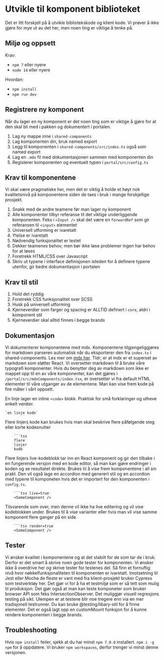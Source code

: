 # Utvikle til komponent biblioteket

Det er litt forskjell på å utvikle bibliotekskode og klient kode. Vi prøver å ikke gjøre for mye ut av det her, men noen ting er viktige å tenke på.

## Miljø og oppsett

Krav:

- `npm 7` eller nyere
- `node 14` eller nyere

Hvordan:

- `npm install`
- `npm run dev`

## Registrere ny komponent

Når du lager en ny komponent er det noen ting som er viktige å gjøre for at den skal bli med i pakken og dokumentert i portalen.

1. Lag ny mappe inne i `shared-components`
1. Lag komponenten din, bruk named export
1. Legg til komponenten i `shared-components/src/index.ts` også som named export
1. Lag en `.mdx` fil med dokumentasjonen sammen med komponenten din
1. Registerer komponenten og eventuelt typen i `portal/src/config.ts`

## Krav til komponentene

Vi skal være pragmatiske her, men det er viktig å holde et høyt nok kvalitetsnivå på komponentene siden de taes i bruk i mange forskjellige prosjekt.

1. Snakk med de andre teamene før man lager ny komponent
1. Alle komponenter tilbyr referanse til det viktige underliggende komponenten. Feks i `<Input />` skal det være en `forwardRef` som gir referansen til `<input>` elementet
1. Universell utforming er ivaretatt
1. Ytelse er ivaretatt
1. Nødvendig funksjonalitet er testet
1. Dekker teamenes behov, men bør ikke løse problemer ingen har behov for at løses
1. Foretrekk HTML/CSS over Javascript
1. Skriv ut typene i interface definisjonen isteden for å definere typene utenfor, gir bedre dokumentasjon i portalen

## Krav til stil

1. Hold det ryddig
1. Foretrekk CSS funksjonalitet over SCSS
1. Husk på universell utforming
1. Kjerneverdier som farger og spacing er ALLTID definert i `core`, aldri i komponent stil
1. Kjerneverdier skal alltid finnes i begge brands

## Dokumentasjon

Vi dokumenterer komponentene med mdx. Komponentene tilgjengeliggjøres for markdown parseren automatisk når du eksporterer den fra `index.ts` i shared-components.
Les mer om [mdx her](https://mdxjs.com/). Tldr; er at mdx er et superset av markdown som støtter React. Vi oversetter markdown til å bruke våre typografi komponenter.
Hvis du benytter deg av markdown som ikke er mappet opp til en av våre komponenter, kan det gjøres i `/portal/src/mdxComponents/index.tsx`, er oversetter vi fra default HTML elementer til våre utganger av de elementene.
Man kan vise frem kode på fire måter i vårt oppsett.

En linje lager en inline `<code>` blokk. Praktisk for små forklaringer og utheve enkelt verdier.

```
`en linje kode`
```

Flere linjers kode kan brukes hvis man skal beskrive flere påfølgende steg eller korte kodesnutter

````
    ```tsx
    flere
    linjer
    kode
````

Flere linjers live-kodeblokk tar inn en React komponent og gir den tilbake i en fungerende versjon med en kode editor, så man kan gjøre endringer i koden og se resultatet direkte.
Brukes til å vise frem komponentene i all sin prakt. Den vil også lage en accordion med generert stil og en accordion med typene til komponeten hvis det er importert for den komponenten i `config.ts`.

````
    ```tsx live=true
    <SomeComponent />
````

Tilsvarende som over, men denne vil ikke ha live editering og vil vise kodeblokken under. Brukes til å vise varianter eller hvis man vil vise samme komponent flere ganger på en side.

````
    ```tsx render=true
    <SomeComponent />
````

## Tester

Vi ønsker kvalitet i komponentene og at det stabilt for de som tar de i bruk. Derfor er det smart å skrive noen gode tester for komponenten. Vi ønsker ikke å overdrive her og skrive tester for testenes del.
Så finn et fornuftig nivå hvor nøkkelfunksjonaliteten til komponenten er ivaretatt. Imotsetning til Jest eller Mocha de fleste er vant med fra klient-prosjekt bruker Cypress som testverktøy her.
Det gjør vi for å ha et testmiljø som er så tett som mulig til produksjon. Det gjør også at man kan teste komponeter som bruker browser API som feks IntersectionObserver.
Det muliggjør visuell regresjons testing på sikt. Ulempen er at testene blir noe tregere enn via en mer tradisjonell testrunner. Du kan bruke @testing/libary-stil for å finne elementer.
Det er også lagt opp en customMount funksjon for å kunne rendere komponenten i begge brands.

## Troubleshooting

Hvis `npm install` feiler, sjekk at du har minst `npm 7.0.0` installert. `npm i -g npm` for å oppdatere. Vi bruker `npm workspaces`, derfor trenger vi minst denne versjonen.
